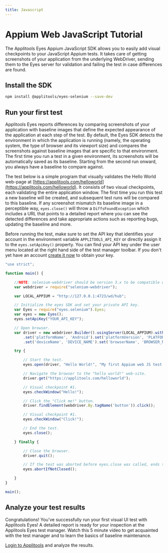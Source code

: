 ```yaml
---
title: Javascript
---
```


# Appium Web JavaScript Tutorial
The Applitools Eyes Appium JavaScript SDK allows you to easily add visual checkpoints to your JavaScript Appium tests. It takes care of getting screenshots of your application from the underlying WebDriver, sending them to the Eyes server for validation and failing the test in case differences are found.

## Install the SDK

```bash
npm install @applitools/eyes-selenium --save-dev
```


## Run your first test
Applitools Eyes reports differences by comparing screenshots of your application with baseline images that define the expected appearance of the application at each step of the test. By default, the Eyes SDK detects the environment in which the application is running (namely, the operating system, the type of browser and its viewport size) and compares the screenshots against baseline images that are specific to that environment. The first time you run a test in a given environment, its screenshots will be automatically saved as its baseline. Starting from the second run onward, you always have a baseline to compare against.

The test below is a simple program that visually validates the Hello World web-page at [https://applitools.com/helloworld](https://applitools.com/helloworld). It consists of two visual checkpoints, each validating the entire application window. The first time you run this test a new baseline will be created, and subsequent test runs will be compared to this baseline. If any screenshot mismatch its baseline image in a perceptible way, `eyes.close()` will throw a `DiffsFoundException` which includes a URL that points to a detailed report where you can see the detected differences and take appropriate actions such as reporting bugs, updating the baseline and more.

Before running the test, make sure to set the API key that identifies your account in the environment variable `APPLITOOLS_API_KEY` or directly assign it to the `eyes.setApiKey()` property. You can find your API key under the user menu located at the right hand side of the test manager toolbar. If you don't yet have an account [create it now](https://applitools.com/sign-up) to obtain your key.

```js
"use strict";

function main() {

    //NOTE: selenium-webdriver should be version 3.x to be compatible with eyes.selenium
    var webdriver = require("selenium-webdriver");

    var LOCAL_APPIUM = "http://127.0.0.1:4723/wd/hub";

    // Initialize the eyes SDK and set your private API key.
    var Eyes = require("eyes.selenium").Eyes;
    var eyes = new Eyes();
    eyes.setApiKey("YOUR_API_KEY");

    // Open browser.
    var driver = new webdriver.Builder().usingServer(LOCAL_APPIUM).withCapabilities(webdriver.Capabilities.chrome()
        .set('platformName', 'Android').set('platformVersion', 'PLATFORM_VERSION')
        .set('deviceName', 'DEVICE_NAME').set('browserName', 'BROWSER_NAME')).build();

    try {

        // Start the test.
        eyes.open(driver, "Hello World!", "My first Appium web JS test!")

        // Navigate the browser to the "hello world!" web-site.
        driver.get("https://applitools.com/helloworld");

        // Visual checkpoint #1.
        eyes.checkWindow("Hello!");

        // Click the "Click me!" button.
        driver.findElement(webdriver.By.tagName('button')).click();

        // Visual checkpoint #1.
        eyes.checkWindow("Click!");

        // End the test.
        eyes.close();

    } finally {

        // Close the browser.
        driver.quit();

        // If the test was aborted before eyes.close was called, ends the test as aborted.
        eyes.abortIfNotClosed();

    }
}

main();
```

## Analyze your test results
Congratulations! You've successfully run your first visual UI test with Applitools Eyes! A detailed report is ready for your inspection at the Applitools Eyes test manager. Watch this 5 minute video to get acquainted with the test manager and to learn the basics of baseline maintenance.

[Login to Applitools](https://applitools.com/users/login) and analyze the results.

